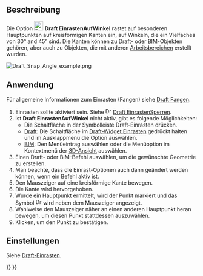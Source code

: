 <languages/>

{{Docnav/de
|[[Draft_Snap_Center/de|EinrastenAufZentrum]]
|[[Draft_Snap_Intersection/de|EinrastenAufSchnittpunkt]]
|[[Draft_Workbench/de|Draft]]
|IconL=Draft_Snap_Center.svg
|IconR=Draft_Snap_Intersection.svg
|IconC=Workbench_Draft.svg
}}

{{GuiCommand/de
|Name=Draft Snap Angle
|Name/de=Draft EinrastenAufWinkel
|MenuLocation=Einrasten → Einrastwinkel
|Workbenches=[[Draft_Workbench/de|Draft]], [[BIM_Workbench/de|BIM]]
|SeeAlso=[[Draft_Snap/de|Draft Einrasten]], [[Draft_Snap_Lock/de|Draft EinrastenSperren]]
}}

<span id="Description"></span>
==Beschreibung==

Die Option [[Image:Draft_Snap_Angle.svg|24px]] '''Draft EinrastenAufWinkel''' rastet auf besonderen Hauptpunkten auf kreisförmigen Kanten ein, auf Winkeln, die ein Vielfaches von 30° and 45° sind. Die Kanten können zu [[Draft_Workbench|Draft]]- oder [[BIM_Workbench/de|BIM]]-Objekten gehören, aber auch zu Objekten, die mit anderen [[Workbenches/de|Arbeitsbereichen]] erstellt wurden.

[[Image:Draft_Snap_Angle_example.png]]
{{Caption|Einrasten des zweiten Punktes einer Linie auf den Punkt bei -30° auf einer kreisförmigen Kante. Die kleinen magentefarbenen Kreise weisen auf alle zur Verfügung stehenden Hauptpunkte an.}}

<span id="Usage"></span>
==Anwendung==

Für allgemeine Informationen zum Einrasten (Fangen) siehe [[Draft_Snap/de|Draft Fangen]].

# Einrasten sollte aktiviert sein. Siehe [[Image:Draft_Snap_Lock.svg|16px]] [[Draft_Snap_Lock/de|Draft EinrastenSperren]].
# Ist '''Draft EinrastenAufWinkel''' nicht aktiv, gibt es folgende Möglichkeiten:
#* Die Schaltfläche {{Button|[[Image:Draft_Snap_Angle.svg|16px]] [[Draft_Snap_Angle/de|Einrastwinkel]]}} in der Symbolleiste Draft-Einrasten drücken.
#* [[Draft_Workbench/de|Draft]]: Die Schaltfläche {{Button|[[Image:Draft_Snap_Lock.svg|x16px]][[Image:Toolbar_flyout_arrow.svg|x16px]]}} im [[Draft_Snap_Widget/de|Draft-Widget Einrasten]] gedrückt halten und im Ausklappmenü die Option {{MenuCommand|[[Image:Draft_Snap_Angle.svg|16px]] Einrastwinkel}} auswählen.
#* [[BIM_Workbench/de|BIM]]: Den Menüeintrag {{MenuCommand|Einrasten → [[Image:Draft_Snap_Angle.svg|16px]] Einrastwinkel}} auswählen oder die Menüoption im Kontextmenü der [[3D_View/de|3D-Ansicht]] auswählen.
# Einen Draft- oder BIM-Befehl auswählen, um die gewünschte Geometrie zu erstellen.
# Man beachte, dass die Einrast-Optionen auch dann geändert werden können, wenn ein Befehl aktiv ist.
# Den Mauszeiger auf eine kreisförmige Kante bewegen.
# Die Kante wird hervorgehoben.
# Wurde ein Hauptpunkt ermittelt, wird der Punkt markiert und das Symbol [[Image:Draft_Snap_Angle.svg|16px]] wird neben dem Mauszeiger angezeigt.
# Wahlweise den Mauszeiger näher an einen anderen Hauptpunkt heran bewegen, um diesen Punkt stattdessen auszuwählen.
# Klicken, um den Punkt zu bestätigen.

<span id="Preferences"></span>
==Einstellungen==

Siehe [[Draft_Snap/de#Einstellungen|Draft-Einrasten]].


{{Docnav/de
|[[Draft_Snap_Center/de|EinrastenAufZentrum]]
|[[Draft_Snap_Intersection/de|EinrastenAufSchnittpunkt]]
|[[Draft_Workbench/de|Draft]]
|IconL=Draft_Snap_Center.svg
|IconR=Draft_Snap_Intersection.svg
|IconC=Workbench_Draft.svg
}}

{{Draft Tools navi{{#translation:}}}}
{{Userdocnavi{{#translation:}}}}
